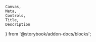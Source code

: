     Canvas,
    Meta,
    Controls,
    Title,
    Description
} from '@storybook/addon-docs/blocks';

<Meta of={selectStories} />
<Title of={selectStories} />

The Select control allows users to choose from a list of options displayed in a
dropdown menu.

Use <Tag name={radioTag} /> when you need to present a small set of options.

Use <Tag name={comboboxTag} /> if users should be able to enter a custom value
in addition to selecting from the list.

<Canvas of={selectStories.select} />

## API

<Controls of={selectStories.select} />
<ComponentApisLink />

### List Option

<Description of={listOptionStories} />
<Controls of={listOptionStories.listOption} />

#### Angular

In Angular, a <Tag name={listOptionTag} />
[can be created](https://angular.dev/api/forms/NgSelectOption) with a string
`value` or an object `ngValue`. When using `ngValue`, provide a
[`compareWith` implementation](https://angular.dev/api/forms/SelectControlValueAccessor#customizing-option-selection)
on the Select control. Without this, the Select may display unexpected behavior
(like reverting to the placeholder value when updating the list of filtered
options).

### List Option Group

<Description of={listOptionGroupStories} />
<Controls of={listOptionGroupStories.listOptionGroup} />

## Styling

By default, the select control resizes to the selected option size. In most
layouts, give the select a specific `width` to align with other items. Ensure
the control is wide enough so labels do not wrap.

{/* ## Usage */}

## Examples

### Placeholder

To display placeholder text within the select you must provide an option that
has the `disabled`, `selected` and `hidden` attributes set. This option will not
be available in the dropdown, and its contents will be used as the placeholder
text. Note that giving the placeholder an initial `selected` state is only
necessary to display the placeholder initially. If another option is selected
initially the placeholder will be displayed upon clearing the current value.

Any select without a default selected option should provide placeholder text.
Placeholder text should always follow the pattern "Select [thing(s)]", for
example "Select country". Use sentence casing and don't include punctuation at
the end of the prompt.

<Canvas of={selectStories.placeholder} />

### Dynamic options

There are scenarios that require not all possible options to be available
initially, such as when the set of all options is too large to be loaded at
once. In such cases, users are expected to provide filter text to narrow down
the list of options. It is recommended that when option sets exceed 1000 in
number that this strategy is implemented.

The select offers the `filter-input` event to allow clients to listen for
changes to the filter input. When accompanied with the setting `filter-mode` to
`manual`, clients can perform their own filtering and provide the set of options
to the select dynamically.

Typical steps for dynamic options are as follows:

1. Set the `filter-mode` to `manual` on the select.
1. Listen for the `filter-input` event on the select.
1. In the event handler, do the following:
    - Set the `loading-visible` attribute on the select.
    - Retrieve the filter text from the event and populate the DOM with the set
      of options that match the filter text by your own logic. This can be
      asynchronous, as this often involves fetching data from a server. To
      reduce unnecessary requests, debounce the filter input.
        - If the filter text is empty, the select should display all initial
          options in the dropdown in addition to the current selected option if
          it is not one of the initial options.
        - If the current selected value doesn't match the filter text, you must
          still include it among the options but set the `hidden` property so
          that it does not appear in the list.
    - Remove the `loading-visible` attribute on the select.
    - It is important that one of the options in the DOM is the currently
      selected option, as well as any option that is designated as the
      placeholder.

#### Groups

When using groups with dynamic options, clients should also match the filter
text against the group label. If the group label matches the filter text, the
group should be displayed, and all options within the group should be displayed
as well. If the group label does not match the filter text, then options within
the group should only be displayed if they match the filter text.

{/* ## Accessibility */}

{/* ## Resources */}
